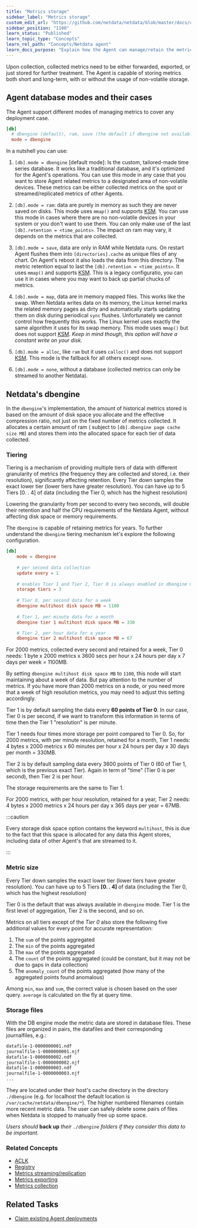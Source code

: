 ```yaml
---
title: "Metrics storage"
sidebar_label: "Metrics storage"
custom_edit_url: "https://github.com/netdata/netdata/blob/master/docs/concepts/netdata-agent/metrics-storage.md"
sidebar_position: "1100"
learn_status: "Published"
learn_topic_type: "Concepts"
learn_rel_path: "Concepts/Netdata agent"
learn_docs_purpose: "Explain how the Agent can manage/retain the metrics it collects, where it stores them, how it stores them and deletion policies (innovations like the tiering mechanism)"
---
```


Upon collection, collected metrics need to be either forwarded, exported, or just stored for further treatment. The
Agent is capable of storing metrics both short and long-term, with or without the usage of non-volatile storage.

## Agent database modes and their cases

The Agent support different modes of managing metrics to cover any deployment case.

```conf
[db]
  # dbengine (default), ram, save (the default if dbengine not available), map (swap like), none, alloc
  mode = dbengine
```

In a nutshell you can use:

1. `[db].mode = dbengine` [default mode]: Is the custom, tailored-made time series database. It works like a traditional
   database, and it's optimized for the Agent's operations. You can use this mode in any case that you want to store
   Agent related metrics to a designated area of non-volatile devices. These metrics can be either collected metrics on
   the spot or streamed/replicated metrics of other Agents.

2. `[db].mode = ram`: data are purely in memory as such they are never saved on disks. This mode uses `mmap()` and
   supports [KSM](#ksm). You can use this mode in cases where there are no non-volatile devices in your system or you
   don't want to use them. You can only make use of the last `[db].retention = <time_points>`. The impact on ram may
   vary, it depends on the metrics that are collected.

3. `[db].mode = save`, data are only in RAM while Netdata runs. On restart Agent flushes them into `[directories].cache`
   as unique files of any chart. On Agent's reboot it also loads the data from this directory. The metric retention
   equal to last the `[db].retention = <time_points>`. It uses `mmap()` and supports [KSM](#ksm). This is a legacy
   configuratio, you can use it in cases where you may want to back up partial chucks of metrics.

4. `[db].mode = map`, data are in memory mapped files. This works like the swap. When Netdata writes data on its memory,
   the Linux kernel marks the related memory pages as dirty and automatically starts updating them on disk during
   periodical `sync` flushes. Unfortunately we cannot control how frequently this works. The Linux kernel uses exactly
   the same algorithm it uses for its swap memory. This mode uses `mmap()` but does not support [KSM](#ksm). _Keep in
   mind though, this option will have a constant write on your disk._

5. `[db].mode = alloc`, like `ram` but it uses `calloc()` and does not support [KSM](#ksm). This mode is the fallback
   for all others except `none`.

6. `[db].mode = none`, without a database (collected metrics can only be streamed to another Netdata).

## Netdata's dbengine

In the `dbengine`'s implementation, the amount of historical metrics stored is based on the amount of disk space you
allocate and the effective compression ratio, not just on the fixed number of metrics collected. It allocates a certain
amount of ram ( subject to `[db].dbengine page cache size MB`) and stores them into the allocated space for each tier of
data collected.

### Tiering

Tiering is a mechanism of providing multiple tiers of data with different granularity of metrics (the frequency they are
collected and stored, i.e. their resolution), significantly affecting retention. Every Tier down samples the exact
lower tier (lower tiers have greater resolution). You can have up to 5 Tiers [0. . 4] of data (including the Tier 0,
which has the highest resolution)

Lowering the granularity from per second to every two seconds, will double their retention and half the CPU requirements
of the Netdata Agent, without affecting disk space or memory requirements.

The `dbengine` is capable of retaining metrics for years. To further understand the `dbengine` tiering mechanism let's
explore the following configuration.

```conf
[db]
    mode = dbengine
    
    # per second data collection
    update every = 1
    
    # enables Tier 1 and Tier 2, Tier 0 is always enabled in dbengine mode
    storage tiers = 3
    
    # Tier 0, per second data for a week
    dbengine multihost disk space MB = 1100
    
    # Tier 1, per minute data for a month
    dbengine tier 1 multihost disk space MB = 330

    # Tier 2, per hour data for a year
    dbengine tier 2 multihost disk space MB = 67
```

For 2000 metrics, collected every second and retained for a week, Tier 0 needs: 1 byte x 2000 metrics x 3600 secs per
hour x 24 hours per day x 7 days per week = 1100MB.

By setting `dbengine multihost disk space MB` to `1100`, this node will start maintaining about a week of data. But pay
attention to the number of metrics. If you have more than 2000 metrics on a node, or you need more that a week of high
resolution metrics, you may need to adjust this setting accordingly.

Tier 1 is by default sampling the data every **60 points of Tier 0**. In our case, Tier 0 is per second, if we want to
transform this information in terms of time then the Tier 1 "resolution" is per minute.

Tier 1 needs four times more storage per point compared to Tier 0. So, for 2000 metrics, with per minute resolution,
retained for a month, Tier 1 needs: 4 bytes x 2000 metrics x 60 minutes per hour x 24 hours per day x 30 days per month
= 330MB.

Tier 2 is by default sampling data every 3600 points of Tier 0 (60 of Tier 1, which is the previous exact Tier). Again
in term of "time" (Tier 0 is per second), then Tier 2 is per hour.

The storage requirements are the same to Tier 1.

For 2000 metrics, with per hour resolution, retained for a year, Tier 2 needs: 4 bytes x 2000 metrics x 24 hours per day
x 365 days per year = 67MB.

:::caution

Every storage disk space option contains the keyword `multihost`, this is due to the fact that this space is allocated 
for any data this Agent stores, including data of other Agent's that are streamed to it.

:::

### Metric size


Every Tier down samples the exact lower tier (lower tiers have greater resolution). You can have up to 5
Tiers **[0. . 4]** of data (including the Tier 0, which has the highest resolution)

Tier 0 is the default that was always available in `dbengine` mode. Tier 1 is the first level of aggregation, Tier 2 is
the second, and so on.

Metrics on all tiers except of the _Tier 0_ also store the following five additional values for every point for accurate
representation:

1. The `sum` of the points aggregated
2. The `min` of the points aggregated
3. The `max` of the points aggregated
4. The `count` of the points aggregated (could be constant, but it may not be due to gaps in data collection)
5. The `anomaly_count` of the points aggregated (how many of the aggregated points found anomalous)

Among `min`, `max` and `sum`, the correct value is chosen based on the user query. `average` is calculated on the fly at
query time.


### Storage files

With the DB engine mode the metric data are stored in database files. These files are organized in pairs, the datafiles
and their corresponding journalfiles, e.g.:

```sh
datafile-1-0000000001.ndf
journalfile-1-0000000001.njf
datafile-1-0000000002.ndf
journalfile-1-0000000002.njf
datafile-1-0000000003.ndf
journalfile-1-0000000003.njf
...
```

They are located under their host's cache directory in the directory `./dbengine` (e.g. for localhost the default
location is `/var/cache/netdata/dbengine/*`). The higher numbered filenames contain more recent metric data. The user
can safely delete some pairs of files when Netdata is stopped to manually free up some space.

_Users should_ **back up** _their `./dbengine` folders if they consider this data to be important._

### Related Concepts

- [ACLK](https://github.com/netdata/netdata/blob/master/docs/concepts/netdata-agent/aclk.md)
- [Registry](/docs/nightly/concepts/netdata-agent/registry)
- [Metrics streaming/replication](/docs/nightly/concepts/netdata-agent/metrics-streaming-replication)
- [Metrics exporting](/docs/nightly/concepts/netdata-agent/metrics-exporting)
- [Metrics collection](/docs/nightly/concepts/netdata-agent/metrics-collection)


## Related Tasks

- [Claim existing Agent deployments](/docs/nightly/setup/claim-existing-agent-to-cloud)
